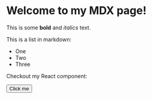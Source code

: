 # Welcome to my MDX page!

This is some **bold** and _italics_ text.

This is a list in markdown:

- One
- Two
- Three

Checkout my React component:

<Button>Click me</Button>

